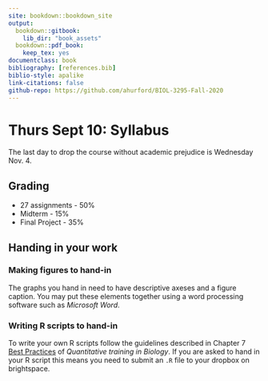 ```yaml
--- 
site: bookdown::bookdown_site
output:
  bookdown::gitbook:
    lib_dir: "book_assets"
  bookdown::pdf_book:
    keep_tex: yes
documentclass: book
bibliography: [references.bib]
biblio-style: apalike
link-citations: false 
github-repo: https://github.com/ahurford/BIOL-3295-Fall-2020
---
```


# Thurs Sept 10: Syllabus

The last day to drop the course without academic prejudice is Wednesday Nov. 4.

## Grading

- 27 assignments - 50%
- Midterm - 15%
- Final Project - 35%

## Handing in your work

### Making figures to hand-in {#figures}
The graphs you hand in need to have descriptive axeses and a figure caption. You may put these elements together using a word processing software such as _Microsoft Word_.

### Writing R scripts to hand-in {#RScript}
To write your own R scripts follow the guidelines described in Chapter 7 [Best Practices](https://ahurford.github.io/quant-guide-all-courses/style.html) of _Quantitative training in Biology_. If you are asked to hand in your R script this means you need to submit an `.R` file to your dropbox on brightspace.

